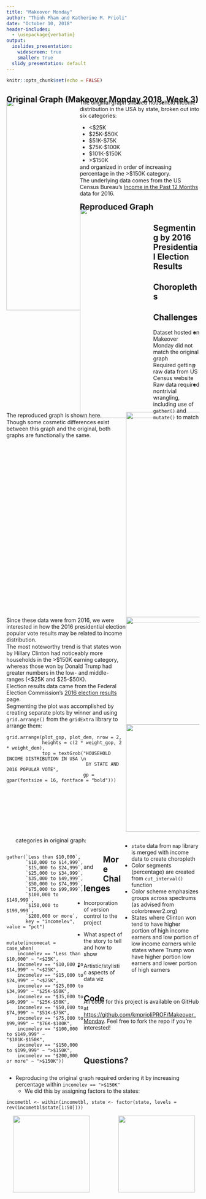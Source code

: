 ```yaml
---
title: "Makeover Monday"
author: "Thinh Pham and Katherine M. Prioli"
date: "October 10, 2018"
header-includes:
  - \usepackage{verbatim}
output:
  ioslides_presentation:
    widescreen: true
    smaller: true
  slidy_presentation: default
---
```


```r
knitr::opts_chunk$set(echo = FALSE)
```

<style>
    p { margin-top: -30px; }
</style>

## Original Graph (Makeover Monday 2018, Week 3)

<div style="float: left; width: 38%;">
  <img src = "images/household-income_original.png" height = "550">
</div>

<div style="float: left; width: 62%;">

The original graph showed household income distribution in the USA by state, broken out into six categories:

  * <$25K
  * $25K-$50K
  * $51K-$75K
  * $75K-$100K
  * $101K-$150K
  * \>$150K

<br> and organized in order of increasing percentage in the >$150K category.

<br> The underlying data comes from the US Census Bureau's [Income in the Past 12 Months](https://factfinder.census.gov/bkmk/table/1.0/en/ACS/16_1YR/S1901/0100000US.04000) data for 2016.

</div>

## Reproduced Graph

<div style="float: left; width: 38%;">
  <img src = "images/reprod_plot.png" height = "550">
</div>

<div style="float: left; width: 62%;">

The reproduced graph is shown here.

<br> Though some cosmetic differences exist between this graph and the original, both graphs are functionally the same.

</div>

## Segmenting by 2016 Presidential Election Results

<div style="float: left; width: 38%;">
  <img src = "images/reprod_plot_vote.png" height = "550">
</div>

<div style="float: left; width: 62%;">
Since these data were from 2016, we were interested in how the 2016 presidential election popular vote results may be related to income distribution.

<br> The most noteworthy trend is that states won by Hillary Clinton had noticeably more households in the >$150K earning category, whereas those won by Donald Trump had greater numbers in the low- and middle-ranges (<\$25K and \$25-\$50K).

<br> Election results data came from the Federal Election Commission's [2016 election results](https://transition.fec.gov/general/FederalElections2016.shtml) page.

<br> Segmenting the plot was accomplished by creating separate plots by winner and using `grid.arrange()` from the `gridExtra` library to arrange them:

<br> 
```
grid.arrange(plot_gop, plot_dem, nrow = 2,
             heights = c(2 * weight_gop, 2 * weight_dem),
             top = textGrob("HOUSEHOLD INCOME DISTRIBUTION IN USA \n 
                             BY STATE AND 2016 POPULAR VOTE",
                            gp = gpar(fontsize = 16, fontface = "bold")))
```
</div>

## Choropleths

<div class="rows-2"
  style="float: left; width: 38%;">
  <img src = "images/choropleth1_above_150k.png" height = "280">
  <img src = "images/choropleth1_below_25k.png" height = "280">
</div>

<div style="float: right; width: 40%;">
* `state` data from `map` library is merged with income data to create choropleth
* Color segments (percentage) are created from `cut_interval()` function
* Color scheme emphasizes groups across spectrums (as advised from colorbrewer2.org)
* States where Clinton won tend to have higher portion of high income earners and low portion of low income earners while states where Trump won have higher portion low earners and lower portion of high earners
</div>


## Challenges

* Dataset hosted on Makeover Monday did not match the original graph
    * Required getting raw data from US Census website
* Raw data required nontrivial wrangling, including use of `gather()` and `mutate()` to match categories in original graph:

<div style="float: left; width: 40%;">
```
gather(`Less than $10,000`,
       `$10,000 to $14,999`,
       `$15,000 to $24,999`,
       `$25,000 to $34,999`,
       `$35,000 to $49,999`,
       `$50,000 to $74,999`,
       `$75,000 to $99,999`,
       `$100,000 to $149,999`,
       `$150,000 to $199,999`,
       `$200,000 or more`,
       key = "incomelev", value = "pct")
```
</div>

<div style="float: left; width: 10%;">

<br><br><br><br> and 

</div>

<div style="float: left; width: 40%;">

```
mutate(incomecat = case_when(
    incomelev == "Less than $10,000" ~ "<$25K",
    incomelev == "$10,000 to $14,999" ~ "<$25K",
    incomelev == "$15,000 to $24,999" ~ "<$25K",
    incomelev == "$25,000 to $34,999" ~ "$25K-$50K",
    incomelev == "$35,000 to $49,999" ~ "$25K-$50K",
    incomelev == "$50,000 to $74,999" ~ "$51K-$75K",
    incomelev == "$75,000 to $99,999" ~ "$76K-$100K",
    incomelev == "$100,000 to $149,999" ~ "$101K-$150K",
    incomelev == "$150,000 to $199,999" ~ ">$150K",
    incomelev == "$200,000 or more" ~ ">$150K"))
```
</div>

<div style = "float: left; width: 100%">

* Reproducing the original graph required ordering it by increasing percentage within `incomelev == ">$150K"`
    - We did this by assigning factors to the states:

```
incometbl <- within(incometbl, state <- factor(state, levels = rev(incometbl$state[1:50])))
```
</div>

## More Challenges

<div>
* Incorporation of version control to the project
</div>

<div>
* What aspect of the story to tell and how to show
</div>

<div>
* Artistic/stylistic aspects of data viz
</div>



<!--- Any challenges and code for Thinh's work go here --->

## Code

All code for this project is available on GitHub at [https://github.com/kmprioliPROF/Makeover_Monday](https://github.com/kmprioliPROF/Makeover_Monday).  Feel free to fork the repo if you're interested!

<br><br><br>

<div style="float: left; width: 43%;">
<center>
<img src = "images/Octocat.jpg" height = "200" style = "float: right">
</center>
</div>

<div style="float: left; width: 15%;">
<br>
</div>

<div style="float: left; width: 42%;">
<center>
<img src = "images/MoM_QR.png" height = "200" style = "float: left">
</center>
</div>




## Questions?